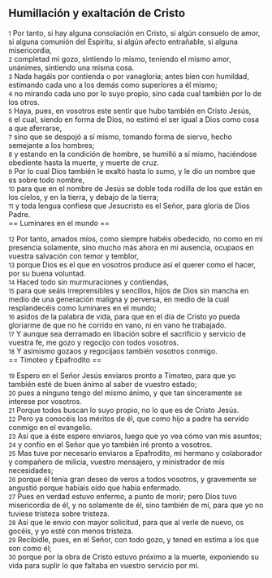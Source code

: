 == Humillación y exaltación de Cristo ==

{{anchor|1}} <small>1</small> Por tanto, si hay alguna consolación en Cristo, si algún consuelo de amor, si alguna comunión del Espíritu, si algún afecto entrañable, si alguna misericordia,<br>
{{anchor|2}} <small>2</small> completad mi gozo, sintiendo lo mismo, teniendo el mismo amor, unánimes, sintiendo una misma cosa.<br>
{{anchor|3}} <small>3</small> Nada hagáis por contienda o por vanagloria; antes bien con humildad, estimando cada uno a los demás como superiores a él mismo;<br>
{{anchor|4}} <small>4</small> no mirando cada uno por lo suyo propio, sino cada cual también por lo de los otros.<br>
{{anchor|5}} <small>5</small> Haya, pues, en vosotros este sentir que hubo también en Cristo Jesús,<br>
{{anchor|6}} <small>6</small> el cual, siendo en forma de Dios, no estimó el ser igual a Dios como cosa a que aferrarse,<br>
{{anchor|7}} <small>7</small> sino que se despojó a sí mismo, tomando forma de siervo, hecho semejante a los hombres;<br>
{{anchor|8}} <small>8</small> y estando en la condición de hombre, se humilló a sí mismo, haciéndose obediente hasta la muerte, y muerte de cruz.<br>
{{anchor|9}} <small>9</small> Por lo cual Dios también le exaltó hasta lo sumo, y le dio un nombre que es sobre todo nombre,<br>
{{anchor|10}} <small>10</small> para que en el nombre de Jesús se doble toda rodilla de los que están en los cielos, y en la tierra, y debajo de la tierra;<br>
{{anchor|11}} <small>11</small> y toda lengua confiese que Jesucristo es el Señor, para gloria de Dios Padre.<br>
== Luminares en el mundo ==

{{anchor|12}} <small>12</small> Por tanto, amados míos, como siempre habéis obedecido, no como en mi presencia solamente, sino mucho más ahora en mi ausencia, ocupaos en vuestra salvación con temor y temblor,<br>
{{anchor|13}} <small>13</small> porque Dios es el que en vosotros produce así el querer como el hacer, por su buena voluntad.<br>
{{anchor|14}} <small>14</small> Haced todo sin murmuraciones y contiendas,<br>
{{anchor|15}} <small>15</small> para que seáis irreprensibles y sencillos, hijos de Dios sin mancha en medio de una generación maligna y perversa, en medio de la cual resplandecéis como luminares en el mundo;<br>
{{anchor|16}} <small>16</small> asidos de la palabra de vida, para que en el día de Cristo yo pueda gloriarme de que no he corrido en vano, ni en vano he trabajado.<br>
{{anchor|17}} <small>17</small> Y aunque sea derramado en libación sobre el sacrificio y servicio de vuestra fe, me gozo y regocijo con todos vosotros.<br>
{{anchor|18}} <small>18</small> Y asimismo gozaos y regocijaos también vosotros conmigo.<br>
== Timoteo y Epafrodito ==

{{anchor|19}} <small>19</small> Espero en el Señor Jesús enviaros pronto a Timoteo, para que yo también esté de buen ánimo al saber de vuestro estado;<br>
{{anchor|20}} <small>20</small> pues a ninguno tengo del mismo ánimo, y que tan sinceramente se interese por vosotros.<br>
{{anchor|21}} <small>21</small> Porque todos buscan lo suyo propio, no lo que es de Cristo Jesús.<br>
{{anchor|22}} <small>22</small> Pero ya conocéis los méritos de él, que como hijo a padre ha servido conmigo en el evangelio.<br>
{{anchor|23}} <small>23</small> Así que a éste espero enviaros, luego que yo vea cómo van mis asuntos;<br>
{{anchor|24}} <small>24</small> y confío en el Señor que yo también iré pronto a vosotros.<br>
{{anchor|25}} <small>25</small> Mas tuve por necesario enviaros a Epafrodito, mi hermano y colaborador y compañero de milicia, vuestro mensajero, y ministrador de mis necesidades;<br>
{{anchor|26}} <small>26</small> porque él tenía gran deseo de veros a todos vosotros, y gravemente se angustió porque habíais oído que había enfermado.<br>
{{anchor|27}} <small>27</small> Pues en verdad estuvo enfermo, a punto de morir; pero Dios tuvo misericordia de él, y no solamente de él, sino también de mí, para que yo no tuviese tristeza sobre tristeza.<br>
{{anchor|28}} <small>28</small> Así que le envío con mayor solicitud, para que al verle de nuevo, os gocéis, y yo esté con menos tristeza.<br>
{{anchor|29}} <small>29</small> Recibidle, pues, en el Señor, con todo gozo, y tened en estima a los que son como él;<br>
{{anchor|30}} <small>30</small> porque por la obra de Cristo estuvo próximo a la muerte, exponiendo su vida para suplir lo que faltaba en vuestro servicio por mí.<br>
